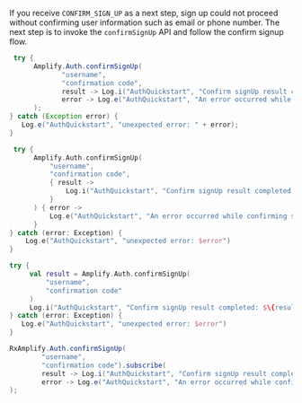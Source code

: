 If you receive `CONFIRM_SIGN_UP` as a next step, sign up could not proceed without confirming user information such as email or phone number. The next step is to invoke the `confirmSignUp` API and follow the confirm signup flow.

<BlockSwitcher>

<Block name="Java">

```java
 try {
      Amplify.Auth.confirmSignUp(
             "username",
             "confirmation code",
             result -> Log.i("AuthQuickstart", "Confirm signUp result completed: " + result.isSignUpComplete()),
             error -> Log.e("AuthQuickstart", "An error occurred while confirming sign up: " + error)
      );
} catch (Exception error) {
   Log.e("AuthQuickstart", "unexpected error: " + error);
}
```

</Block>

<Block name="Kotlin - Callbacks">

```kotlin
 try {
      Amplify.Auth.confirmSignUp(
          "username",
          "confirmation code",
          { result ->
              Log.i("AuthQuickstart", "Confirm signUp result completed: $\{result.isSignUpComplete}")
          }
      ) { error ->
          Log.e("AuthQuickstart", "An error occurred while confirming sign up: $error")
      }
} catch (error: Exception) {
    Log.e("AuthQuickstart", "unexpected error: $error")
}
```

</Block>

<Block name="Kotlin - Coroutines">

```kotlin
try {
     val result = Amplify.Auth.confirmSignUp(
         "username",
         "confirmation code"
     )
     Log.i("AuthQuickstart", "Confirm signUp result completed: $\{result.isSignUpComplete}")
} catch (error: Exception) {
   Log.e("AuthQuickstart", "unexpected error: $error")
}
```

</Block>

<Block name="RxJava">

```java
RxAmplify.Auth.confirmSignUp(
        "username",
        "confirmation code").subscribe(
        result -> Log.i("AuthQuickstart", "Confirm signUp result completed: " + result.isSignUpComplete()),
        error -> Log.e("AuthQuickstart", "An error occurred while confirming sign up: " + error)
);
```

</Block>

</BlockSwitcher>
